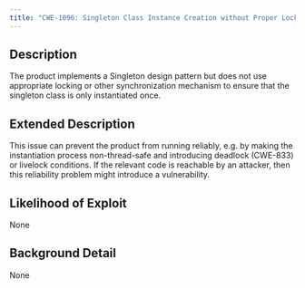 ```yaml
---
title: "CWE-1096: Singleton Class Instance Creation without Proper Locking or Synchronization"
---
```


## Description
The product implements a Singleton design pattern but does not use appropriate locking or other synchronization mechanism to ensure that the singleton class is only instantiated once.

## Extended Description
This issue can prevent the product from running reliably, e.g. by making the instantiation process non-thread-safe and introducing deadlock (CWE-833) or livelock conditions.  If the relevant code is reachable by an attacker, then this reliability problem might introduce a vulnerability.

## Likelihood of Exploit
None

## Background Detail
None
        